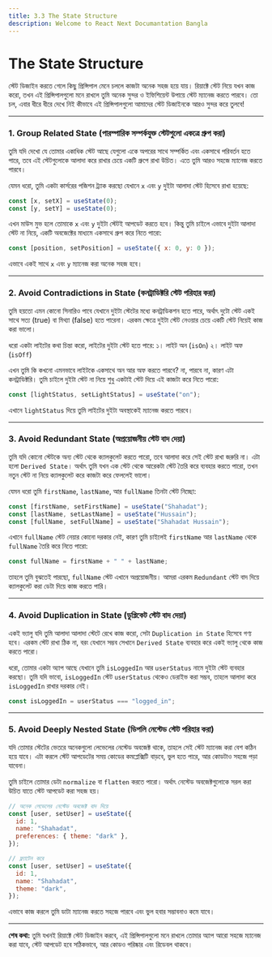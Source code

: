 ```yaml
---
title: 3.3 The State Structure
description: Welcome to React Next Documantation Bangla
---
```


## <h1 className="bg-gradient-to-r from-blue-500 to-purple-500 inline-block text-transparent bg-clip-text text-3xl pt-2">The State Structure</h1>

স্টেট ডিজাইন করতে গেলে কিছু প্রিন্সিপাল মেনে চললে কাজটা অনেক সহজ হয়ে যায়। রিয়াক্টে স্টেট নিয়ে যখন কাজ করো, তখন এই প্রিন্সিপালগুলো মনে রাখলে তুমি অনেক সুন্দর ও ইফিশিয়েন্ট উপায়ে স্টেট ম্যানেজ করতে পারবে। তো চল, এবার ধীরে ধীরে দেখে নিই কীভাবে এই প্রিন্সিপালগুলো আমাদের স্টেট ডিজাইনকে আরও সুন্দর করে তুলবে!

---

### 1. **Group Related State** (পারস্পারিক সম্পর্কযুক্ত স্টেটগুলো একত্রে গ্রুপ করা)

তুমি যদি দেখো যে তোমার একাধিক স্টেট আছে যেগুলো একে অপরের সাথে সম্পর্কিত এবং একসাথে পরিবর্তন হতে পারে, তবে এই স্টেটগুলোকে আলাদা করে রাখার চেয়ে একটি গ্রুপে রাখা উচিত। এতে তুমি আরও সহজে ম্যানেজ করতে পারবে।

যেমন ধরো, তুমি একটা কার্সরের পজিশন ট্র্যাক করছো যেখানে `x` এবং `y` দুইটা আলাদা স্টেট হিসেবে রাখা হয়েছে:

```jsx
const [x, setX] = useState(0);
const [y, setY] = useState(0);
```

এখন মাউস মুভ হলে তোমাকে `x` এবং `y` দুইটা স্টেটই আপডেট করতে হবে। কিন্তু তুমি চাইলে এভাবে দুইটা আলাদা স্টেট না নিয়ে, একটি অবজেক্টের মাধ্যমে একসাথে গ্রুপ করে নিতে পারো:

```jsx
const [position, setPosition] = useState({ x: 0, y: 0 });
```

এভাবে একই সাথে `x` এবং `y` ম্যানেজ করা অনেক সহজ হবে।

---

### 2. **Avoid Contradictions in State** (কনট্রাডিক্টরি স্টেট পরিহার করা)

তুমি হয়তো এমন কোনো সিনারিও পাবে যেখানে দুইটা স্টেটের মধ্যে কনট্রাডিকশন হতে পারে, অর্থাৎ দুটো স্টেট একই সাথে সত্য (true) বা মিথ্যা (false) হতে পারেনা। এরকম ক্ষেত্রে দুইটা স্টেট নেওয়ার চেয়ে একটি স্টেট নিয়েই কাজ করা ভালো।

ধরো একটা লাইটের কথা চিন্তা করো, লাইটের দুইটা স্টেট হতে পারে:
১। লাইট অন (`isOn`)
২। লাইট অফ (`isOff`)

এখন তুমি কি কখনো এমনভাবে লাইটকে একসাথে অন আর অফ করতে পারবে? না, পারবে না, কারণ এটা কনট্রাডিক্টরি। তুমি চাইলে দুইটা স্টেট না নিয়ে শুধু একটাই স্টেট দিয়ে এই কাজটা করে নিতে পারো:

```jsx
const [lightStatus, setLightStatus] = useState("on");
```

এখানে `lightStatus` দিয়ে তুমি লাইটের দুইটা অবস্থাকেই ম্যানেজ করতে পারবে।

---

### 3. **Avoid Redundant State** (অপ্রয়োজনীয় স্টেট বাদ দেয়া)

তুমি যদি কোনো স্টেটকে অন্য স্টেট থেকে ক্যালকুলেট করতে পারো, তবে আলাদা করে সেই স্টেট রাখা জরুরি না। এটা হলো `Derived State`। অর্থাৎ তুমি যখন এক স্টেট থেকে আরেকটা স্টেট তৈরি করে ব্যবহার করতে পারো, তখন নতুন স্টেট না নিয়ে ক্যালকুলেট করে কাজটা করে ফেললেই ভালো।

যেমন ধরো তুমি `firstName`, `lastName`, আর `fullName` তিনটা স্টেট নিচ্ছো:

```jsx
const [firstName, setFirstName] = useState("Shahadat");
const [lastName, setLastName] = useState("Hussain");
const [fullName, setFullName] = useState("Shahadat Hussain");
```

এখানে `fullName` স্টেট নেয়ার কোনো দরকার নেই, কারণ তুমি চাইলেই `firstName` আর `lastName` থেকে `fullName` তৈরি করে নিতে পারো:

```jsx
const fullName = firstName + " " + lastName;
```

তাহলে তুমি বুঝতেই পারছো, `fullName` স্টেট এখানে অপ্রয়োজনীয়। আমরা এরকম `Redundant` স্টেট বাদ দিয়ে ক্যালকুলেট করা ডেটা দিয়ে কাজ করতে পারি।

---

### 4. **Avoid Duplication in State** (ডুপ্লিকেট স্টেট বাদ দেয়া)

একই ভ্যালু যদি তুমি আলাদা আলাদা স্টেটে রেখে কাজ করো, সেটা `Duplication in State` হিসেবে গণ্য হবে। এরকম স্টেট রাখা ঠিক না, বরং যেখানে সম্ভব সেখানে `Derived State` ব্যবহার করে একই ভ্যালু থেকে কাজ করতে পারো।

ধরো, তোমার একটা অ্যাপ আছে যেখানে তুমি `isLoggedIn` আর `userStatus` নামে দুইটা স্টেট ব্যবহার করছো। তুমি যদি ভাবো, `isLoggedIn` স্টেট `userStatus` থেকেও ডেরাইভ করা সম্ভব, তাহলে আলাদা করে `isLoggedIn` রাখার দরকার নেই।

```jsx
const isLoggedIn = userStatus === "logged_in";
```

---

### 5. **Avoid Deeply Nested State** (ডিপলি নেস্টেড স্টেট পরিহার করা)

যদি তোমার স্টেটের ভেতরে অনেকগুলো লেভেলের নেস্টেড অবজেক্ট থাকে, তাহলে সেই স্টেট ম্যানেজ করা বেশ কঠিন হয়ে যাবে। এটা করলে স্টেট আপডেটের সময় কোডের কমপ্লেক্সিটি বাড়বে, ভুল হতে পারে, আর কোডটাও সহজে পড়া যাবেনা।

তুমি চাইলে তোমার ডেটা `normalize` বা `flatten` করতে পারো। অর্থাৎ নেস্টেড অবজেক্টগুলোকে সরল করা উচিত যাতে স্টেট আপডেট করা সহজ হয়।

```jsx
// অনেক লেভেলের নেস্টেড অবজেক্ট বাদ দিয়ে
const [user, setUser] = useState({
  id: 1,
  name: "Shahadat",
  preferences: { theme: "dark" },
});

// ফ্ল্যাটেন করে
const [user, setUser] = useState({
  id: 1,
  name: "Shahadat",
  theme: "dark",
});
```

এভাবে কাজ করলে তুমি ডাটা ম্যানেজ করতে সহজে পারবে এবং ভুল হবার সম্ভাবনাও কমে যাবে।

---

**শেষ কথা:**
তুমি যখনই রিয়াক্টে স্টেট ডিজাইন করবে, এই প্রিন্সিপালগুলো মনে রাখলে তোমার অ্যাপ আরো সহজে ম্যানেজ করা যাবে, স্টেট আপডেট হবে সঠিকভাবে, আর কোডও পরিষ্কার এবং রিডেবল থাকবে।
